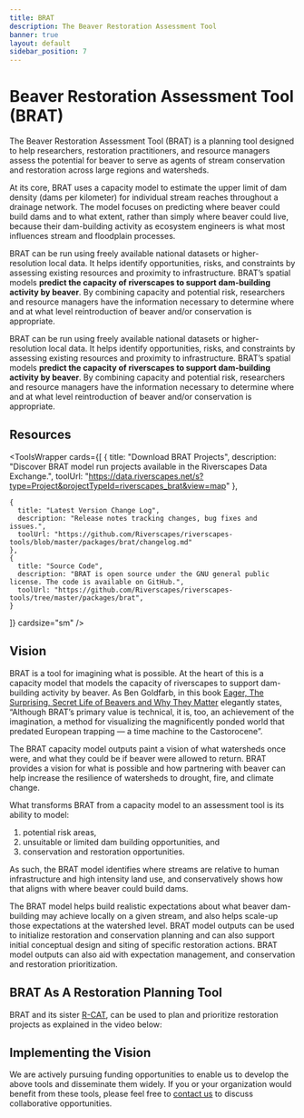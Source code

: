 ```yaml
---
title: BRAT
description: The Beaver Restoration Assessment Tool
banner: true
layout: default
sidebar_position: 7
---
```


# Beaver Restoration Assessment Tool (BRAT)

The Beaver Restoration Assessment Tool (BRAT) is a planning tool designed to help researchers, restoration practitioners, and resource managers assess the potential for beaver to serve as agents of stream conservation and restoration across large regions and watersheds. 

At its core, BRAT uses a capacity model to estimate the upper limit of dam density (dams per kilometer) for individual stream reaches throughout a drainage network. The model focuses on predicting where beaver could build dams and to what extent, rather than simply where beaver could live, because their dam-building activity as ecosystem engineers is what most influences stream and floodplain processes. 

BRAT can be run using freely available national datasets or higher-resolution local data. It helps identify opportunities, risks, and constraints by assessing existing resources and proximity to infrastructure. BRAT’s spatial models **predict the capacity of riverscapes to support dam-building activity by beaver**. By combining capacity and potential risk, researchers and resource managers have the information necessary to determine where and at what level reintroduction of beaver and/or conservation is appropriate.

BRAT can be run using freely available national datasets or higher-resolution local data. It helps identify opportunities, risks, and constraints by assessing existing resources and proximity to infrastructure. BRAT’s spatial models **predict the capacity of riverscapes to support dam-building activity by beaver**. By combining capacity and potential risk, researchers and resource managers have the information necessary to determine where and at what level reintroduction of beaver and/or conservation is appropriate.

## Resources

<ToolsWrapper
  cards={[
    {
      title: "Download BRAT Projects",
      description: "Discover BRAT model run projects available in the Riverscapes Data Exchange.",
      toolUrl: "https://data.riverscapes.net/s?type=Project&projectTypeId=riverscapes_brat&view=map"
    },
   
    {
      title: "Latest Version Change Log",
      description: "Release notes tracking changes, bug fixes and issues.",
      toolUrl: "https://github.com/Riverscapes/riverscapes-tools/blob/master/packages/brat/changelog.md"
    },
    {
      title: "Source Code",
      description: "BRAT is open source under the GNU general public license. The code is available on GitHub.",
      toolUrl: "https://github.com/Riverscapes/riverscapes-tools/tree/master/packages/brat",
    }
  ]}
  cardsize="sm"
/>

## Vision

BRAT is a tool for imagining what is possible. At the heart of this is a capacity model that models the capacity of riverscapes to support dam-building activity by beaver. As Ben Goldfarb, in this book [Eager, The Surprising, Secret Life of Beavers and Why They Matter](https://www.amazon.com/Eager-Surprising-Secret-Beavers-Matter/dp/160358739X) elegantly states, “Although BRAT’s primary value is technical, it is, too, an achievement of the imagination, a method for visualizing the magnificently ponded world that predated European trapping — a time machine to the Castorocene”.

The BRAT capacity model outputs paint a vision of what watersheds once were, and what they could be if beaver were allowed to return. BRAT provides a vision for what is possible and how partnering with beaver can help increase the resilience of watersheds to drought, fire, and climate change.

What transforms BRAT from a capacity model to an assessment tool is its ability to model: 
1) potential risk areas, 
2) unsuitable or limited dam building opportunities, and 
3) conservation and restoration opportunities. 

As such, the BRAT model identifies where streams are relative to human infrastructure and high intensity land use, and conservatively shows how that aligns with where beaver could build dams.

The BRAT model helps build realistic expectations about what beaver dam-building may achieve locally on a given stream, and also helps scale-up those expectations at the watershed level. BRAT model outputs can be used to initialize restoration and conservation planning and can also support initial conceptual design and siting of specific restoration actions. BRAT model outputs can also aid with expectation management, and conservation and restoration prioritization.

## BRAT As A Restoration Planning Tool

BRAT and its sister [R-CAT](http://rcat.riverscapes.net), can be used to plan and prioritize restoration projects as explained in the video below:

<YouTubeEmbed videoId="e28Ix-08PdM"/>

## Implementing the Vision

We are actively pursuing funding opportunities to enable us to develop the above tools and disseminate them widely.  If you or your organization would benefit from these tools, please feel free to [contact us](emailto:support@riverscapes.freshdesk.com) to discuss collaborative opportunities.
